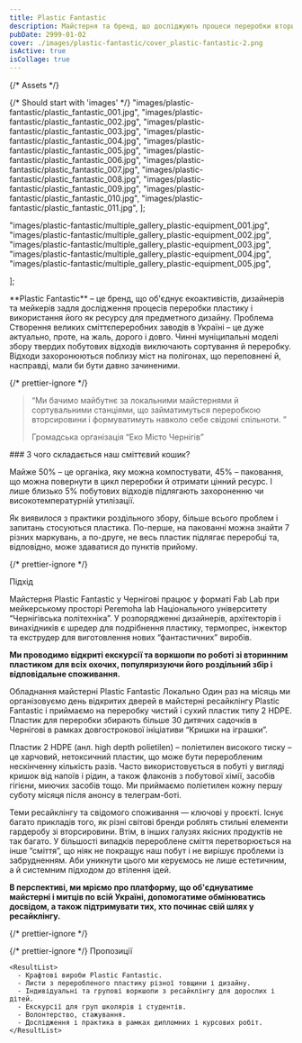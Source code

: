 ```yaml
---
title: Plastic Fantastic
description: Майстерня та бренд, що досліджують процеси переробки вторинного пластику і популяризують його використання як ресурсу для предметного дизайну.
pubDate: 2999-01-02
cover: ./images/plastic-fantastic/cover_plastic-fantastic-2.png
isActive: true
isCollage: true
---
```


{/* Assets */}

{/* Should start with 'images' */}
"images/plastic-fantastic/plastic_fantastic_001.jpg",
"images/plastic-fantastic/plastic_fantastic_002.jpg",
"images/plastic-fantastic/plastic_fantastic_003.jpg",
"images/plastic-fantastic/plastic_fantastic_004.jpg",
"images/plastic-fantastic/plastic_fantastic_005.jpg",
"images/plastic-fantastic/plastic_fantastic_006.jpg",
"images/plastic-fantastic/plastic_fantastic_007.jpg",
"images/plastic-fantastic/plastic_fantastic_008.jpg",
"images/plastic-fantastic/plastic_fantastic_009.jpg",
"images/plastic-fantastic/plastic_fantastic_010.jpg",
"images/plastic-fantastic/plastic_fantastic_011.jpg",
];

"images/plastic-fantastic/multiple_gallery_plastic-equipment_001.jpg",
"images/plastic-fantastic/multiple_gallery_plastic-equipment_002.jpg",
"images/plastic-fantastic/multiple_gallery_plastic-equipment_003.jpg",
"images/plastic-fantastic/multiple_gallery_plastic-equipment_004.jpg",
"images/plastic-fantastic/multiple_gallery_plastic-equipment_005.jpg",

];

<TextContent>
  **Plastic Fantastic** – це бренд, що об'єднує екоактивістів, дизайнерів та
  мейкерів задля дослідження процесів переробки пластику і використання його як
  ресурсу для предметного дизайну.
</TextContent>

<TextContent>
  <Badge>Проблема</Badge>
  Створення великих сміттєпереробних заводів в Україні – це дуже актуально, проте,
  на жаль, дорого і довго. Чинні муніципальні моделі збору твердих побутових відходів
  виключають сортування й переробку. Відходи захоронюються поблизу міст на полігонах,
  що переповнені й, насправді, мали би бути давно зачиненими.
</TextContent>

{/* prettier-ignore */}
<Blockquote>

<span>“</span>Ми бачимо майбутнє за локальними майстернями й сортувальними
станціями, що займатимуться переробкою вторсировини і формуватимуть навколо себе
свідомі спільноти.
<span>”</span>

  <BlockquoteFooter>
  Громадська організація “Еко Місто Чернігів”
</BlockquoteFooter>
</Blockquote>

<TextContent>
### З чого складається наш сміттєвий кошик?

Майже 50% – це органіка, яку можна компостувати, 45% – паковання, що можна повернути в цикл переробки й отримати цінний ресурс. І лише близько 5% побутових відходів підлягають захороненню чи високотемпературній утилізації.

Як виявилося з практики роздільного збору, більше всього проблем і запитань стосуються пластика. По-перше, на пакованні можна знайти 7 різних маркувань, а по-друге, не весь пластик підлягає переробці та, відповідно, може здаватися до пунктів прийому.

</TextContent>

{/* prettier-ignore */}
<Centered>

  <ImageGrid>
    <Full src={plasticTypes} />
  </ImageGrid>
</Centered>

<TextContent>
  <Badge>Підхід</Badge>

Майстерня Plastic Fantastic у Чернігові працює у форматі Fab Lab при мейкерському просторі Peremoha lab Національного університету “Чернігівська політехніка”. У розпорядженні дизайнерів, архітекторів і винахідників є шредер для подрібнення пластику, термопрес, інжектор та екструдер для виготовлення нових “фантастичних” виробів.

**Ми проводимо відкриті екскурсії та воркшопи по роботі зі вторинним пластиком для всіх охочих, популяризуючи його роздільний збір і відповідальне споживання.**

</TextContent>

<MultiSlideGallery imagePaths={equipmentImages} orientation="square">
  Обладнання майстерні Plastic Fantastic
</MultiSlideGallery>

<TextContent>
  <Badge>Локально</Badge>
  Один раз на місяць ми організовуємо день відкритих дверей в майстерні ресайклінгу
  Plastic Fantastic і приймаємо на переробку чистий і сухий пластик типу 2 HDPE.
  Пластик для переробки збирають більше 30 дитячих садочків в Чернігові в рамках
  довгострокової ініціативи “Кришки на іграшки”.

Пластик 2 HDPE (анл. high depth polietilen) – поліетилен високого тиску – це харчовий, нетоксичний пластик, що може бути переробленим нескінченну кількість разів. Часто використовується в побуті у вигляді кришок від напоїв і рідин, а також флаконів з побутової хімії, засобів гігієни, миючих засобів тощо. Ми приймаємо поліетилен кожну першу суботу місяця після анонсу в телеграм-боті.

Теми ресайклінгу та свідомого споживання — ключові у проєкті. Існує багато
прикладів того, як різні світові бренди роблять стильні елементи гардеробу зі
вторсировини. Втім, в інших галузях якісних продуктів не так багато. У
більшості випадків перероблене сміття перетворюється на інше “сміття”, що ніяк
не покращує наш побут і не вирішує проблеми із забрудненням. Аби уникнути
цього ми керуємось не лише естетичним, а й системним підходом до втілення
ідей.

**В перспективі, ми мріємо про платформу, що об'єднуватиме майстерні і митців по всій Україні, допомогатиме обмінюватись досвідом, а також підтримувати тих, хто починає свій шлях у ресайклінгу.**

</TextContent>

{/* prettier-ignore */}
<Centered>

  <ImageGrid>
    <Half src={product1} orientation="portrait" />
    <Half src={product2} orientation="portrait" />
    <Half src={product3} orientation="portrait" />
    <Half src={product4} orientation="portrait" />
  </ImageGrid>
</Centered>

{/* prettier-ignore */}
  <TextContent>
    <Badge>Пропозиції</Badge>

    <ResultList>
      - Крафтові вироби Plastic Fantastic.
      - Листи з переробленого пластику різної товщини і дизайну.
      - Індивідуальні та групові воркшопи з ресайклінгу для дорослих і дітей.
      - Екскурсії для груп школярів і студентів.
      - Волонтерство, стажування.
      - Дослідження і практика в рамках дипломних і курсових робіт.
    </ResultList>

  </TextContent>

  <Logos>
    <Icon name="donors-transition" />
    <Icon name="partners-giz" />
    <Icon name="partners-politehnika-original" />
    <Icon name="partners-ostriv-original" />
    <Icon name="partners-zelenew-original" />

  </Logos>

<MultiSlideGallery imagePaths={workshopImages} />
